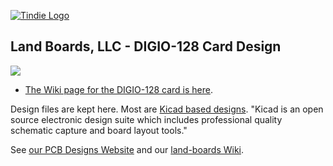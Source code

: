 <a href="https://www.tindie.com/products/land_boards/64128-channel-digital-io-card-digio-128/?pt=ac_prod_search" >
<img src="http://land-boards.com/tindie/tindie-larges-v2.png" alt="Tindie Logo">
</img></a>

== Land Boards, LLC - DIGIO-128 Card Design ==

<img src="http://land-boards.com/blwiki/index.php?title=DIGIO-128"></img>

* [http://land-boards.com/blwiki/index.php?title=RETRO-EP4 The Wiki page for the DIGIO-128 card is here].

Design files are kept here. Most are [http://www.kicad-pcb.org/display/KICAD/KiCad+EDA+Software+Suite/ Kicad based designs].
"Kicad is an open source electronic design suite which includes professional quality schematic capture and board layout tools."

See [http://land-boards.com/content/ our PCB Designs Website] and our [http://land-boards.com/blwiki/ land-boards Wiki].
